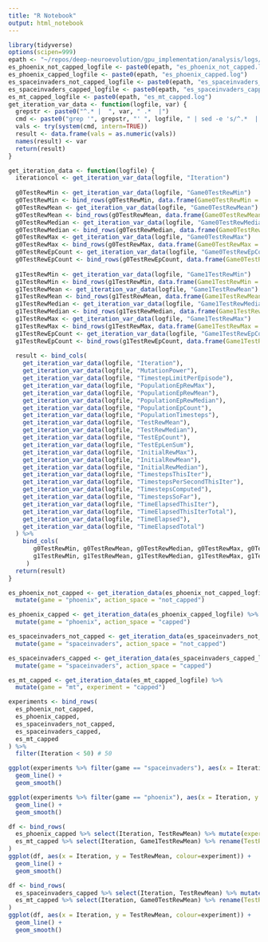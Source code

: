 ```yaml
---
title: "R Notebook"
output: html_notebook
---
```


```r
library(tidyverse)
options(scipen=999)
epath <- "~/repos/deep-neuroevolution/gpu_implementation/analysis/logs/"
es_phoenix_not_capped_logfile <- paste0(epath, "es_phoenix_not_capped.log")
es_phoenix_capped_logfile <- paste0(epath, "es_phoenix_capped.log")
es_spaceinvaders_not_capped_logfile <- paste0(epath, "es_spaceinvaders_not_capped.log")
es_spaceinvaders_capped_logfile <- paste0(epath, "es_spaceinvaders_capped.log")
es_mt_capped_logfile <- paste0(epath, "es_mt_capped.log")
get_iteration_var_data <- function(logfile, var) {
  grepstr <- paste0("^.* |  ", var, " .*  |")
  cmd <- paste0("grep '", grepstr, "' ", logfile, " | sed -e 's/^.*  |  //;s/ .*$//'")
  vals <- try(system(cmd, intern=TRUE))
  result <- data.frame(vals = as.numeric(vals))
  names(result) <- var
  return(result)
}

get_iteration_data <- function(logfile) {
  iterationcol <- get_iteration_var_data(logfile, "Iteration")
  
  g0TestRewMin <- get_iteration_var_data(logfile, "Game0TestRewMin")
  g0TestRewMin <- bind_rows(g0TestRewMin, data.frame(Game0TestRewMin = rep(NA, nrow(iterationcol) - nrow(g0TestRewMin))))
  g0TestRewMean <- get_iteration_var_data(logfile, "Game0TestRewMean")
  g0TestRewMean <- bind_rows(g0TestRewMean, data.frame(Game0TestRewMean = rep(NA, nrow(iterationcol) - nrow(g0TestRewMean))))
  g0TestRewMedian <- get_iteration_var_data(logfile, "Game0TestRewMedian")
  g0TestRewMedian <- bind_rows(g0TestRewMedian, data.frame(Game0TestRewMedian = rep(NA, nrow(iterationcol) - nrow(g0TestRewMedian))))
  g0TestRewMax <- get_iteration_var_data(logfile, "Game0TestRewMax")
  g0TestRewMax <- bind_rows(g0TestRewMax, data.frame(Game0TestRewMax = rep(NA, nrow(iterationcol) - nrow(g0TestRewMax))))
  g0TestRewEpCount <- get_iteration_var_data(logfile, "Game0TestRewEpCount")
  g0TestRewEpCount <- bind_rows(g0TestRewEpCount, data.frame(Game0TestRewEpCount = rep(NA, nrow(iterationcol) - nrow(g0TestRewEpCount))))
  
  g1TestRewMin <- get_iteration_var_data(logfile, "Game1TestRewMin")
  g1TestRewMin <- bind_rows(g1TestRewMin, data.frame(Game1TestRewMin = rep(NA, nrow(iterationcol) - nrow(g1TestRewMin))))
  g1TestRewMean <- get_iteration_var_data(logfile, "Game1TestRewMean")
  g1TestRewMean <- bind_rows(g1TestRewMean, data.frame(Game1TestRewMean = rep(NA, nrow(iterationcol) - nrow(g1TestRewMean))))
  g1TestRewMedian <- get_iteration_var_data(logfile, "Game1TestRewMedian")
  g1TestRewMedian <- bind_rows(g1TestRewMedian, data.frame(Game1TestRewMedian = rep(NA, nrow(iterationcol) - nrow(g1TestRewMedian))))
  g1TestRewMax <- get_iteration_var_data(logfile, "Game1TestRewMax")
  g1TestRewMax <- bind_rows(g1TestRewMax, data.frame(Game1TestRewMax = rep(NA, nrow(iterationcol) - nrow(g1TestRewMax))))
  g1TestRewEpCount <- get_iteration_var_data(logfile, "Game1TestRewEpCount")
  g1TestRewEpCount <- bind_rows(g1TestRewEpCount, data.frame(Game1TestRewEpCount = rep(NA, nrow(iterationcol) - nrow(g1TestRewEpCount))))
  
  result <- bind_cols(
    get_iteration_var_data(logfile, "Iteration"),
    get_iteration_var_data(logfile, "MutationPower"),
    get_iteration_var_data(logfile, "TimestepLimitPerEpisode"),
    get_iteration_var_data(logfile, "PopulationEpRewMax"),
    get_iteration_var_data(logfile, "PopulationEpRewMean"),
    get_iteration_var_data(logfile, "PopulationEpRewMedian"),
    get_iteration_var_data(logfile, "PopulationEpCount"),
    get_iteration_var_data(logfile, "PopulationTimesteps"),
    get_iteration_var_data(logfile, "TestRewMean"),
    get_iteration_var_data(logfile, "TestRewMedian"),
    get_iteration_var_data(logfile, "TestEpCount"),
    get_iteration_var_data(logfile, "TestEpLenSum"),
    get_iteration_var_data(logfile, "InitialRewMax"),
    get_iteration_var_data(logfile, "InitialRewMean"),
    get_iteration_var_data(logfile, "InitialRewMedian"),
    get_iteration_var_data(logfile, "TimestepsThisIter"),
    get_iteration_var_data(logfile, "TimestepsPerSecondThisIter"),
    get_iteration_var_data(logfile, "TimestepsComputed"),
    get_iteration_var_data(logfile, "TimestepsSoFar"),
    get_iteration_var_data(logfile, "TimeElapsedThisIter"),
    get_iteration_var_data(logfile, "TimeElapsedThisIterTotal"),
    get_iteration_var_data(logfile, "TimeElapsed"),
    get_iteration_var_data(logfile, "TimeElapsedTotal")
  ) %>% 
    bind_cols(
       g0TestRewMin, g0TestRewMean, g0TestRewMedian, g0TestRewMax, g0TestRewEpCount,
       g1TestRewMin, g1TestRewMean, g1TestRewMedian, g1TestRewMax, g1TestRewEpCount
     )
  return(result)
}

es_phoenix_not_capped <- get_iteration_data(es_phoenix_not_capped_logfile) %>% 
  mutate(game = "phoenix", action_space = "not_capped")

es_phoenix_capped <- get_iteration_data(es_phoenix_capped_logfile) %>% 
  mutate(game = "phoenix", action_space = "capped")

es_spaceinvaders_not_capped <- get_iteration_data(es_spaceinvaders_not_capped_logfile) %>% 
  mutate(game = "spaceinvaders", action_space = "not_capped")

es_spaceinvaders_capped <- get_iteration_data(es_spaceinvaders_capped_logfile) %>% 
  mutate(game = "spaceinvaders", action_space = "capped")

es_mt_capped <- get_iteration_data(es_mt_capped_logfile) %>% 
  mutate(game = "mt", experiment = "capped")

experiments <- bind_rows(
  es_phoenix_not_capped,
  es_phoenix_capped,
  es_spaceinvaders_not_capped,
  es_spaceinvaders_capped,
  es_mt_capped
) %>% 
  filter(Iteration < 50) # 50
```

```r
ggplot(experiments %>% filter(game == "spaceinvaders"), aes(x = Iteration, y = TestRewMean, colour = action_space)) +
  geom_line() +
  geom_smooth()
```

```r
ggplot(experiments %>% filter(game == "phoenix"), aes(x = Iteration, y = TestRewMean, colour = action_space)) +
  geom_line() +
  geom_smooth()
```

```r
df <- bind_rows(
  es_phoenix_capped %>% select(Iteration, TestRewMean) %>% mutate(experiment = "phoenix"),
  es_mt_capped %>% select(Iteration, Game1TestRewMean) %>% rename(TestRewMean = Game1TestRewMean) %>% mutate(experiment = "mt_phoenix")
)
ggplot(df, aes(x = Iteration, y = TestRewMean, colour=experiment)) +
  geom_line() +
  geom_smooth()
```

```r
df <- bind_rows(
  es_spaceinvaders_capped %>% select(Iteration, TestRewMean) %>% mutate(experiment = "spaceinvaders"),
  es_mt_capped %>% select(Iteration, Game0TestRewMean) %>% rename(TestRewMean = Game0TestRewMean) %>% mutate(experiment = "mt_spaceinvaders")
)
ggplot(df, aes(x = Iteration, y = TestRewMean, colour=experiment)) +
  geom_line() +
  geom_smooth()
```